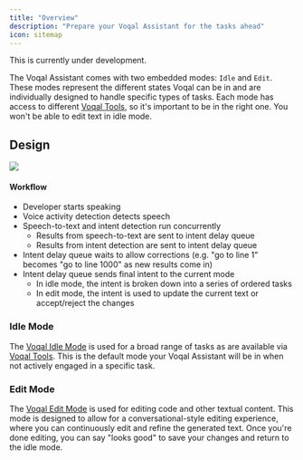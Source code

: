 ```yaml
---
title: "Overview"
description: "Prepare your Voqal Assistant for the tasks ahead"
icon: sitemap
---
```


<Warning>This is currently under development.</Warning>

The Voqal Assistant comes with two embedded modes: `Idle` and `Edit`.
These modes represent the different states Voqal can be in and are individually designed to handle specific types of tasks. Each mode
has access to different [Voqal Tools](/tools/overview), so it's important to be in the right one. You won't be able to edit text in idle mode.

## Design

<img src="/images/voqal_modes_design.png" />

#### Workflow

- Developer starts speaking
- Voice activity detection detects speech
- Speech-to-text and intent detection run concurrently
    - Results from speech-to-text are sent to intent delay queue
    - Results from intent detection are sent to intent delay queue
- Intent delay queue waits to allow corrections (e.g. "go to line 1" becomes "go to line 1000" as new results come in)
- Intent delay queue sends final intent to the current mode
    - In idle mode, the intent is broken down into a series of ordered tasks
    - In edit mode, the intent is used to update the current text or accept/reject the changes

### Idle Mode

The [Voqal Idle Mode](/modes/embedded/idle) is used for a broad range of tasks as are available via [Voqal Tools](/tools/overview).
This is the default mode your Voqal Assistant will be in when not actively engaged in a specific task.

### Edit Mode

The [Voqal Edit Mode](/modes/embedded/edit) is used for editing code and other textual content. This mode is designed to
allow for a conversational-style editing experience, where you can continuously edit and refine the generated text. Once
you're done editing, you can say "looks good" to save your changes and return to the idle mode.

